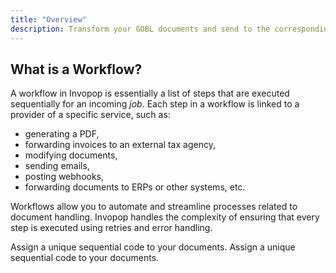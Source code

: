 ```yaml
---
title: "Overview"
description: Transform your GOBL documents and send to the corresponding tax authorities.
---
```


## What is a Workflow?

A workflow in Invopop is essentially a list of steps that are executed sequentially for an incoming _job_. Each step in a workflow is linked to a provider of a specific service, such as:

- generating a PDF,
- forwarding invoices to an external tax agency,
- modifying documents,
- sending emails,
- posting webhooks,
- forwarding documents to ERPs or other systems, etc.

Workflows allow you to automate and streamline processes related to document handling. Invopop handles the complexity of ensuring that every step is executed using retries and error handling.

<CardGroup cols={1}>
  <Card title="Workflow Actions" 
    icon="code-branch" iconType="duotone" href="/workflows/actions/overview">
    Assign a unique sequential code to your documents.
  </Card>
</CardGroup>


<CardGroup cols={1}>
  <Card title="Workflow Templates" 
    icon="table-columns" href="/workflows/actions/add-sequential-code">
    Assign a unique sequential code to your documents.
  </Card>
</CardGroup>